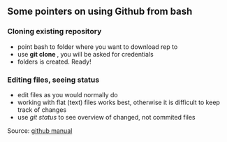 ## Some pointers on using Github from bash

### Cloning existing repository

* point bash to folder where you want to download rep to
* use **git clone <rep url>**, you will be asked for credentials
* folders is created. Ready!

### Editing files, seeing status

* edit files as you would normally do
* working with flat (text) files works best, otherwise it is difficult to keep track of changes
* use *git status* to see overview of changed, not commited files



Source: [github manual](http://git-scm.com/book/en/v2/Git-Basics-Getting-a-Git-Repository)
